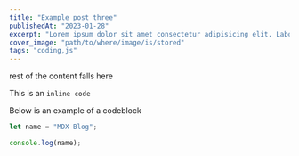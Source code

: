 ```yaml
---
title: "Example post three"
publishedAt: "2023-01-28"
excerpt: "Lorem ipsum dolor sit amet consectetur adipisicing elit. Labore aperiam numquam aliquid dolore error vitae earum? Eius et, nobis consequatur animi, doloremque voluptatibus veniam quibusdam magni, architecto debitis reiciendis alias?"
cover_image: "path/to/where/image/is/stored"
tags: "coding,js"
---
```


rest of the content falls here

This is an `inline code`

Below is an example of a codeblock

```js
let name = "MDX Blog";

console.log(name);
```

